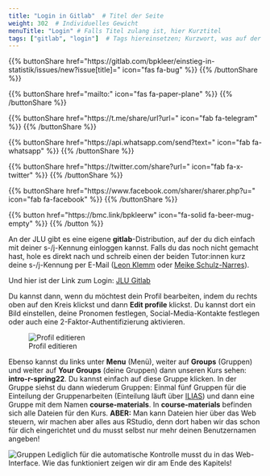 ```yaml
---
title: "Login in Gitlab"  # Titel der Seite
weight: 302  # Individuelles Gewicht 
menuTitle: "Login" # Falls Titel zulang ist, hier Kurztitel
tags: ["gitlab", "login"]  # Tags hiereinsetzen; Kurzwort, was auf der Seite passsiert
---
```


{{% buttonShare href=\"https\:\/\/gitlab.com\/bpkleer\/einstieg-in-statistik\/issues\/new?issue[title]=\" icon=\"fas fa-bug\" %}} {{% /buttonShare %}} 

{{% buttonShare href=\"mailto\:\" icon=\"fas fa-paper-plane\" %}} {{% /buttonShare %}}

{{% buttonShare href=\"https\:\/\/t.me\/share\/url?url=\" icon=\"fab fa-telegram\" %}} {{% /buttonShare %}}

{{% buttonShare href=\"https\:\/\/api.whatsapp.com\/send?text=\" icon=\"fab fa-whatsapp\" %}} {{% /buttonShare %}}

{{% buttonShare href=\"https\:\/\/twitter.com\/share?url=\" icon=\"fab fa-x-twitter\" %}} {{% /buttonShare %}}

{{% buttonShare href=\"https\:\/\/www.facebook.com\/sharer\/sharer.php?u=\" icon=\"fab fa-facebook\" %}} {{% /buttonShare %}}

{{% button href=\"https\:\/\/bmc.link\/bpkleerw\" icon=\"fa-solid fa-beer-mug-empty\" %}} {{% /button %}}

An der JLU gibt es eine eigene **gitlab**-Distribution, auf der du dich einfach mit deiner s-/j-Kennung einloggen kannst. Falls du das noch nicht gemacht hast, hole es direkt nach und schreib einen der beiden Tutor:innen kurz deine s-/j-Kennung per E-Mail ([Leon Klemm](leon.klemm@sowi.uni-giessen.de) oder [Meike Schulz-Narres](meike.schulz-narres@geogr.uni-giessen.de)). 

Und hier ist der Link zum Login: [JLU Gitlab](https://gitlab.ub.uni-giessen.de)

Du kannst dann, wenn du möchtest dein Profil bearbeiten, indem du rechts oben auf den Kreis klickst und dann **Edit profile** klickst. Du kannst dort ein Bild einstellen, deine Pronomen festlegen, Social-Media-Kontakte festlegen oder auch eine 2-Faktor-Authentifizierung aktivieren.

![Profil editieren](../img/editprofile.png)

Ebenso kannst du links unter **Menu** (Menü), weiter auf  **Groups** (Gruppen) und weiter auf **Your Groups** (deine Gruppen) dann unseren Kurs sehen: **intro-r-spring22**. Du kannst einfach auf diese Gruppe klicken. In der Gruppe siehst du dann wiederum Gruppen: Einmal fünf Gruppen für die Einteilung der Gruppenarbeiten (Einteilung läuft über [ILIAS](https://ilias.uni-giessen.de/ilias/goto.php?target=crs_293249&client_id=JLUG)) und dann eine Gruppe mit dem Namen **course-materials**. In **course-materials** befinden sich alle Dateien für den Kurs. **ABER:** Man kann Dateien hier über das Web steuern, wir machen aber alles aus RStudio, denn dort haben wir das schon für dich eingerichtet und du musst selbst nur mehr deinen Benutzernamen angeben! 

![Gruppen](../img/groups.png)
Lediglich für die automatische Kontrolle musst du in das Web-Interface. Wie das funktioniert zeigen wir dir am Ende des Kapitels!
